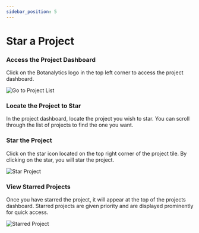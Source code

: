 ```yaml
---
sidebar_position: 5
---
```



# Star a Project

### Access the Project Dashboard

Click on the Botanalytics logo in the top left corner to access the project dashboard.

<img src={GoToProjectList} alt="Go to Project List" />

### Locate the Project to Star

In the project dashboard, locate the project you wish to star. You can scroll through the list of projects to find the one you want.

### Star the Project

Click on the star icon located on the top right corner of the project tile. By clicking on the star, you will star the project.

<img src={StarProject} alt="Star Project" />

### View Starred Projects

Once you have starred the project, it will appear at the top of the projects dashboard. Starred projects are given priority and are displayed prominently for quick access.

<img src={StarredProject} alt="Starred Project" />
